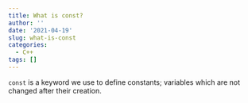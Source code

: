 ```yaml
---
title: What is const?
author: ''
date: '2021-04-19'
slug: what-is-const
categories:
  - C++
tags: []
---
```


`const` is a keyword we use to define constants; variables which are not changed after their creation.